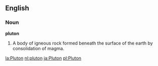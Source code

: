 ==English==

===Noun===

'''pluton'''

#A body of igneous rock formed beneath the surface of the earth by consolidation of magma.

[[la:Pluton]]
[[nl:pluton]]
[[ja:Pluton]]
[[pl:Pluton]]